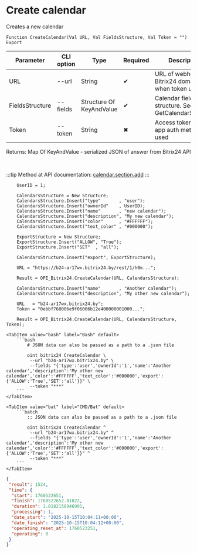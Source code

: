 ﻿---
sidebar_position: 2
description: Create calendar and other functions to work with Bitrix24 in the Open Integration Package, a free open-source integration library for 1C:Enterprise 8, OneScript and CLI
keywords: [1C, 1С, 1С:Enterprise, 1С:Enterprise 8.3, API, Integration, Services, Exchange, OneScript, CLI, Bitrix24]
---


# Create calendar
 Creates a new calendar



`Function CreateCalendar(Val URL, Val FieldsStructure, Val Token = "") Export`

  | Parameter | CLI option | Type | Required | Description |
  |-|-|-|-|-|
  | URL | --url | String | &#x2714; | URL of webhook or a Bitrix24 domain, when token used |
  | FieldsStructure | --fields | Structure Of KeyAndValue | &#x2714; | Calendar fields structure. See GetCalendarStructure |
  | Token | --token | String | &#x2716; | Access token, when app auth method used |

  
  Returns:  Map Of KeyAndValue - serialized JSON of answer from Bitrix24 API

<br/>

:::tip
Method at API documentation: [calendar.section.add](https://apidocs.bitrix24.ru/api-reference/calendar/calendar-section-add.html)
:::
<br/>


```bsl title="1C:Enterprise/OneScript code example"
    UserID = 1;

    CalendarsStructure = New Structure;
    CalendarsStructure.Insert("type"       , "user");
    CalendarsStructure.Insert("ownerId"    , UserID);
    CalendarsStructure.Insert("name"       , "new calendar");
    CalendarsStructure.Insert("description", "My new calendar");
    CalendarsStructure.Insert("color"      , "#FFFFFF");
    CalendarsStructure.Insert("text_color" , "#000000");

    ExportStructure = New Structure;
    ExportStructure.Insert("ALLOW", "True");
    ExportStructure.Insert("SET"  , "all");

    CalendarsStructure.Insert("export", ExportStructure);

    URL = "https://b24-ar17wx.bitrix24.by/rest/1/h0m...";

    Result = OPI_Bitrix24.CreateCalendar(URL, CalendarsStructure);

    CalendarsStructure.Insert("name"       , "Another calendar");
    CalendarsStructure.Insert("description", "My other new calendar");

    URL   = "b24-ar17wx.bitrix24.by";
    Token = "0ebbf768006e9f06006b12e400000001000...";

    Result = OPI_Bitrix24.CreateCalendar(URL, CalendarsStructure, Token);
```
 

 <Tabs>
  
    <TabItem value="bash" label="Bash" default>
        ```bash
            # JSON data can also be passed as a path to a .json file
            
            oint bitrix24 CreateCalendar \
             --url "b24-ar17wx.bitrix24.by" \
             --fields "{'type':'user','ownerId':'1','name':'Another calendar','description':'My other new calendar','color':'#FFFFFF','text_color':'#000000','export':{'ALLOW':'True','SET':'all'}}" \
             --token "***"
        ```
    </TabItem>
  
    <TabItem value="bat" label="CMD/Bat" default>
        ```batch
            :: JSON data can also be passed as a path to a .json file
            
            oint bitrix24 CreateCalendar ^
             --url "b24-ar17wx.bitrix24.by" ^
             --fields "{'type':'user','ownerId':'1','name':'Another calendar','description':'My other new calendar','color':'#FFFFFF','text_color':'#000000','export':{'ALLOW':'True','SET':'all'}}" ^
             --token "***"
        ```
    </TabItem>
</Tabs>


```json title="Result"
{
 "result": 1524,
 "time": {
  "start": 1760522651,
  "finish": 1760522652.01822,
  "duration": 1.0182158946991,
  "processing": 1,
  "date_start": "2025-10-15T10:04:11+00:00",
  "date_finish": "2025-10-15T10:04:12+00:00",
  "operating_reset_at": 1760523251,
  "operating": 0
 }
}
```
